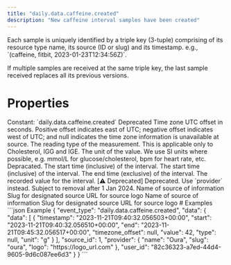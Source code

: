 ```yaml
---
title: "daily.data.caffeine.created"
description: "New caffeine interval samples have been created"
---
```

<Warning>
Each sample is uniquely identified by a triple key (3-tuple) comprising of its resource type name,
its source (ID or slug) and its timestamp. e.g., `(caffeine, fitbit, 2023-01-23T12:34:56Z)`.

If multiple samples are received at the same triple key, the last sample received replaces all its
previous versions.
</Warning>
# Properties
<ResponseField name="event_type" type="const string" required="true">
Constant: `daily.data.caffeine.created`
</ResponseField>
<ResponseField name="data" type="TimeseriesData" required="true">
<Expandable title="TimeseriesData" defaultOpen="true">
<ResponseField name="data" type="ClientFacingIntervalSample[]" required="true">
<Expandable title="Item Schema: ClientFacingIntervalSample" defaultOpen="true">
<ResponseField name="id" type="integer | null">
Deprecated
</ResponseField>
<ResponseField name="timezone_offset" type="integer | null">
Time zone UTC offset in seconds. Positive offset indicates east of UTC; negative offset indicates west of UTC; and null indicates the time zone information is unavailable at source.
</ResponseField>
<ResponseField name="type" type="string | null">
The reading type of the measurement. This is applicable only to Cholesterol, IGG and IGE.
</ResponseField>
<ResponseField name="unit" type="string" required="true">
The unit of the value. We use SI units where possible, e.g. mmol/L for glucose/cholesterol, bpm for heart rate, etc.
</ResponseField>
<ResponseField name="timestamp" type="string" required="true">
Depracated. The start time (inclusive) of the interval.
</ResponseField>
<ResponseField name="start" type="string" required="true">
The start time (inclusive) of the interval.
</ResponseField>
<ResponseField name="end" type="string" required="true">
The end time (exclusive) of the interval.
</ResponseField>
<ResponseField name="value" type="number" required="true">
The recorded value for the interval.
</ResponseField>
</Expandable>
</ResponseField>
<ResponseField name="source_id" type="integer" required="true">
</ResponseField>
<ResponseField name="source" type="ClientFacingProvider" required="true">
[⚠️ Deprecated] Deprecated. Use `provider` instead. Subject to removal after 1 Jan 2024.
<Expandable title="ClientFacingProvider" defaultOpen="true">
<ResponseField name="name" type="string" required="true">
Name of source of information
</ResponseField>
<ResponseField name="slug" type="string" required="true">
Slug for designated source
</ResponseField>
<ResponseField name="logo" type="string" required="true">
URL for source logo
</ResponseField>
</Expandable>
</ResponseField>
<ResponseField name="provider" type="ClientFacingProvider" required="true">
<Expandable title="ClientFacingProvider" defaultOpen="true">
<ResponseField name="name" type="string" required="true">
Name of source of information
</ResponseField>
<ResponseField name="slug" type="string" required="true">
Slug for designated source
</ResponseField>
<ResponseField name="logo" type="string" required="true">
URL for source logo
</ResponseField>
</Expandable>
</ResponseField>
<ResponseField name="user_id" type="string" required="true">
</ResponseField>
</Expandable>
</ResponseField>
# Examples
<CodeGroup>
```json Example
{
  "event_type": "daily.data.caffeine.created",
  "data": {
    "data": [
      {
        "timestamp": "2023-11-21T09:40:32.056503+00:00",
        "start": "2023-11-21T09:40:32.056510+00:00",
        "end": "2023-11-21T09:45:32.056517+00:00",
        "timezone_offset": null,
        "value": 42,
        "type": null,
        "unit": "g"
      }
    ],
    "source_id": 1,
    "provider": {
      "name": "Oura",
      "slug": "oura",
      "logo": "https://logo_url.com"
    },
    "user_id": "82c36323-a7ed-44d4-9605-9d6c087ee6d3"
  }
}
```
</CodeGroup>
